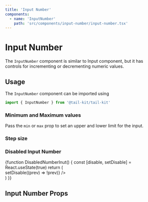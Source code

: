 ```yaml
---
title: 'Input Number'
components:
  - name: 'InputNumber'
    path: 'src/components/input-number/input-number.tsx'
---
```



# Input Number

The `InputNumber` component is similar to Input component, but it has controls for incrementing or decrementing numeric values.

## Usage

The `InputNumber` component can be imported using

```jsx
import { InputNumber } from '@tail-kit/tail-kit'
```

### Minimum and Maximum values

Pass the `min` or `max` prop to set an upper and lower limit for the input.

<Playground>
  <InputNumber className="w-48" defaultValue={3} min={1} max={10} />
</Playground>

### Step size

<Playground>
  <InputNumber className="w-48" defaultValue={3} step={0.5} />
</Playground>

### Disabled Input Number

<Playground>
  {function DisabledNumberInut() {
    const [disable, setDisable] = React.useState(true)
    return (
      <div className="flex items-center space-x-4">
        <InputNumber className="w-32" disabled={disable} defaultValue={3} />
        <Switch value={disable} onChange={() => setDisable((prev) => !prev)} />
      </div>
    )
  }}
</Playground>

## Input Number Props

<PropsTable of="InputNumber" />
